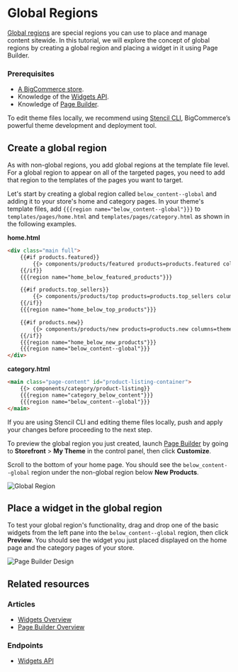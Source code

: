 # Global Regions



[Global regions](/docs/storefront/widgets#global-regions) are special regions you can use to place and manage content sitewide. 
In this tutorial, we will explore the concept of global regions by creating a global region and placing a widget in it using Page Builder.

###  Prerequisites

* [A BigCommerce store](https://support.bigcommerce.com/s/article/Starting-a-Bigcommerce-Trial).
* Knowledge of the [Widgets API](/docs/storefront/widgets).
* Knowledge of [Page Builder](https://support.bigcommerce.com/s/article/Page-Builder).

To edit theme files locally, we recommend using [Stencil CLI](/docs/storefront/stencil/cli/install), BigCommerce’s powerful theme development and deployment tool.

## Create a global region

As with non-global regions, you add global regions at the template file level. For a global region to appear on all of the targeted pages, you need to add that region to the templates of the pages you want to target.

Let's start by creating a global region called `below_content--global` and adding it to your store's home and category pages. In your theme's template files, add `{{{region name="below_content--global"}}}` to `templates/pages/home.html` and `templates/pages/category.html` as shown in the following examples.

**home.html**

```html
<div class="main full">
    {{#if products.featured}}
        {{> components/products/featured products=products.featured columns=theme_settings.homepage_featured_products_column_count}}
    {{/if}}
    {{{region name="home_below_featured_products"}}}

    {{#if products.top_sellers}}
        {{> components/products/top products=products.top_sellers columns=theme_settings.homepage_top_products_column_count}}
    {{/if}}
    {{{region name="home_below_top_products"}}}

    {{#if products.new}}
        {{> components/products/new products=products.new columns=theme_settings.homepage_new_products_column_count}}
    {{/if}}
    {{{region name="home_below_new_products"}}}
    {{{region name="below_content--global"}}} 
</div>
```

**category.html**
```html
<main class="page-content" id="product-listing-container">
    {{> components/category/product-listing}}
    {{{region name="category_below_content"}}}
    {{{region name="below_content--global"}}}
</main>
```

If you are using Stencil CLI and editing theme files locally, push and apply your changes before proceeding to the next step.

To preview the global region you just created, launch [Page Builder](https://support.bigcommerce.com/s/article/Page-Builder) by going to **Storefront** > **My Theme** in the control panel, then click **Customize**. 

Scroll to the bottom of your home page. You should see the `below_content--global` region under the non-global region below **New Products**.

![Global Region](https://raw.githubusercontent.com/bigcommerce/dev-docs/master/assets/images/global-regions-tutorial-01.png "Global Region")

## Place a widget in the global region

To test your global region's functionality, drag and drop one of the basic widgets from the left pane into the `below_content--global` region, then click **Preview**. You should see the widget you just placed displayed on the home page and the category pages of your store.

![Page Builder Design](https://raw.githubusercontent.com/bigcommerce/dev-docs/master/assets/images/global-regions-tutorial-02.png "Page Builder Design")

## Related resources

### Articles
* [Widgets Overview](/docs/storefront/widgets)
* [Page Builder Overview](/docs/storefront/stencil/content/page-builder)

### Endpoints
* [Widgets API](/docs/rest-content/widgets)
